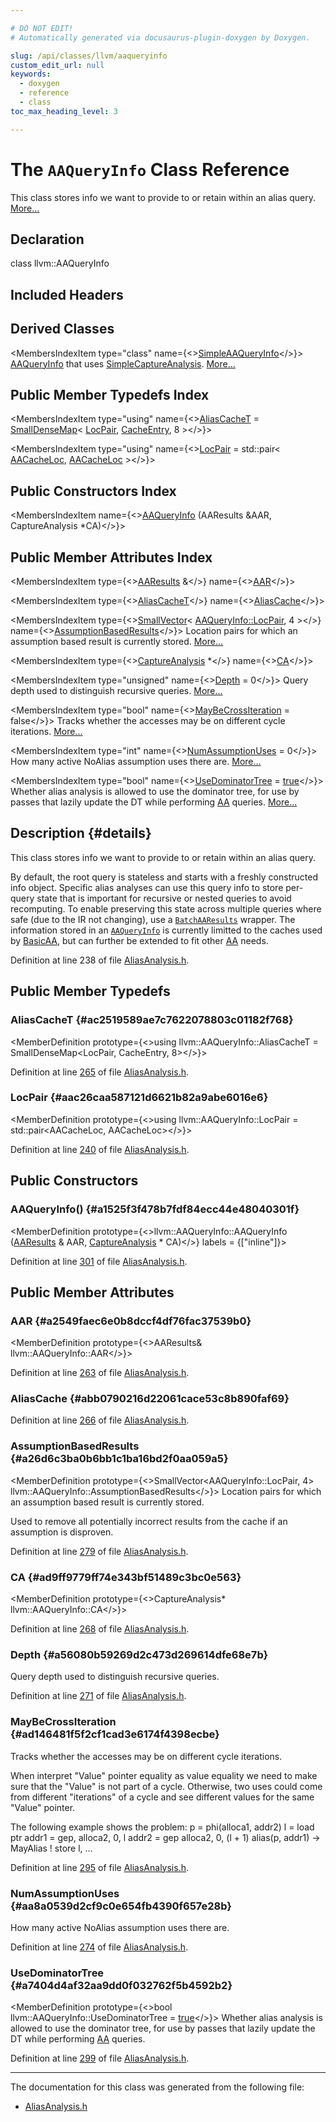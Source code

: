 ```yaml
---

# DO NOT EDIT!
# Automatically generated via docusaurus-plugin-doxygen by Doxygen.

slug: /api/classes/llvm/aaqueryinfo
custom_edit_url: null
keywords:
  - doxygen
  - reference
  - class
toc_max_heading_level: 3

---
```





# The `AAQueryInfo` Class Reference

<DoxygenPage pluginConfig={pluginConfig}>

This class stores info we want to provide to or retain within an alias query. <a href="#details">More...</a>

## Declaration

<CodeBlock>class llvm::AAQueryInfo</CodeBlock>

## Included Headers

<IncludesList>
<IncludesListItem
  filePath="llvm/Analysis/AliasAnalysis.h"
  permalink="/docs/api/files/include/include/llvm/include/llvm/analysis/aliasanalysis-h"
  isLocal="true" />
</IncludesList>

## Derived Classes

<MembersIndex>

<MembersIndexItem
  type="class"
  name={<><a href="/docs/api/classes/llvm/simpleaaqueryinfo">SimpleAAQueryInfo</a></>}>
<a href="/docs/api/classes/llvm/aaqueryinfo">AAQueryInfo</a> that uses <a href="/docs/api/classes/llvm/simplecaptureanalysis">SimpleCaptureAnalysis</a>. <a href="/docs/api/classes/llvm/simpleaaqueryinfo/#details">More...</a>
</MembersIndexItem>

</MembersIndex>

## Public Member Typedefs Index

<MembersIndex>

<MembersIndexItem
  type="using"
  name={<><a href="#ac2519589ae7c7622078803c01182f768">AliasCacheT</a> = <a href="/docs/api/classes/llvm/smalldensemap">SmallDenseMap</a>&lt; <a href="#aac26caa587121d6621b82a9abe6016e6">LocPair</a>, <a href="/docs/api/structs/llvm/aaqueryinfo/cacheentry">CacheEntry</a>, 8 &gt;</>}>
</MembersIndexItem>

<MembersIndexItem
  type="using"
  name={<><a href="#aac26caa587121d6621b82a9abe6016e6">LocPair</a> = std::pair&lt; <a href="/docs/api/structs/llvm/aacacheloc">AACacheLoc</a>, <a href="/docs/api/structs/llvm/aacacheloc">AACacheLoc</a> &gt;</>}>
</MembersIndexItem>

</MembersIndex>

## Public Constructors Index

<MembersIndex>

<MembersIndexItem
  name={<><a href="#a1525f3f478b7fdf84ecc44e48040301f">AAQueryInfo</a> (AAResults &amp;AAR, CaptureAnalysis &#42;CA)</>}>
</MembersIndexItem>

</MembersIndex>

## Public Member Attributes Index

<MembersIndex>

<MembersIndexItem
  type={<><a href="/docs/api/classes/llvm/aaresults">AAResults</a> &amp;</>}
  name={<><a href="#a2549faec6e0b8dccf4df76fac37539b0">AAR</a></>}>
</MembersIndexItem>

<MembersIndexItem
  type={<><a href="#ac2519589ae7c7622078803c01182f768">AliasCacheT</a></>}
  name={<><a href="#abb0790216d22061cace53c8b890faf69">AliasCache</a></>}>
</MembersIndexItem>

<MembersIndexItem
  type={<><a href="/docs/api/classes/llvm/smallvector">SmallVector</a>&lt; <a href="#aac26caa587121d6621b82a9abe6016e6">AAQueryInfo::LocPair</a>, 4 &gt;</>}
  name={<><a href="#a26d6c3ba0b6bb1c1ba16bd2f0aa059a5">AssumptionBasedResults</a></>}>
Location pairs for which an assumption based result is currently stored. <a href="#a26d6c3ba0b6bb1c1ba16bd2f0aa059a5">More...</a>
</MembersIndexItem>

<MembersIndexItem
  type={<><a href="/docs/api/structs/llvm/captureanalysis">CaptureAnalysis</a> &#42;</>}
  name={<><a href="#ad9ff9779ff74e343bf51489c3bc0e563">CA</a></>}>
</MembersIndexItem>

<MembersIndexItem
  type="unsigned"
  name={<><a href="#a56080b59269d2c473d269614dfe68e7b">Depth</a> = 0</>}>
Query depth used to distinguish recursive queries. <a href="#a56080b59269d2c473d269614dfe68e7b">More...</a>
</MembersIndexItem>

<MembersIndexItem
  type="bool"
  name={<><a href="#ad146481f5f2cf1cad3e6174f4398ecbe">MayBeCrossIteration</a> = false</>}>
Tracks whether the accesses may be on different cycle iterations. <a href="#ad146481f5f2cf1cad3e6174f4398ecbe">More...</a>
</MembersIndexItem>

<MembersIndexItem
  type="int"
  name={<><a href="#aa8a0539d2cf9c0e654fb4390f657e28b">NumAssumptionUses</a> = 0</>}>
How many active NoAlias assumption uses there are. <a href="#aa8a0539d2cf9c0e654fb4390f657e28b">More...</a>
</MembersIndexItem>

<MembersIndexItem
  type="bool"
  name={<><a href="#a7404d4af32aa9dd0f032762f5b4592b2">UseDominatorTree</a> = <a href="/docs/api/files/lib/lib/analysis/basicaliasanalysis-cpp/#af6d5cafbdfc5313e65d990120021a3ec">true</a></>}>
Whether alias analysis is allowed to use the dominator tree, for use by passes that lazily update the DT while performing <a href="/docs/api/namespaces/llvm/aa">AA</a> queries. <a href="#a7404d4af32aa9dd0f032762f5b4592b2">More...</a>
</MembersIndexItem>

</MembersIndex>

## Description {#details}

This class stores info we want to provide to or retain within an alias query.

By default, the root query is stateless and starts with a freshly constructed info object. Specific alias analyses can use this query info to store per-query state that is important for recursive or nested queries to avoid recomputing. To enable preserving this state across multiple queries where safe (due to the IR not changing), use a <code><a href="/docs/api/classes/llvm/batchaaresults">BatchAAResults</a></code> wrapper. The information stored in an <code><a href="/docs/api/classes/llvm/aaqueryinfo">AAQueryInfo</a></code> is currently limitted to the caches used by <a href="/docs/api/classes/llvm/basicaa">BasicAA</a>, but can further be extended to fit other <a href="/docs/api/namespaces/llvm/aa">AA</a> needs.

Definition at line 238 of file <a href="/docs/api/files/include/include/llvm/include/llvm/analysis/aliasanalysis-h">AliasAnalysis.h</a>.

<SectionDefinition>

## Public Member Typedefs

### AliasCacheT {#ac2519589ae7c7622078803c01182f768}

<MemberDefinition
  prototype={<>using llvm::AAQueryInfo::AliasCacheT =  SmallDenseMap&lt;LocPair, CacheEntry, 8&gt;</>}>

Definition at line <a href="/docs/api/files/include/include/llvm/include/llvm/analysis/aliasanalysis-h/#l00265">265</a> of file <a href="/docs/api/files/include/include/llvm/include/llvm/analysis/aliasanalysis-h">AliasAnalysis.h</a>.
</MemberDefinition>

### LocPair {#aac26caa587121d6621b82a9abe6016e6}

<MemberDefinition
  prototype={<>using llvm::AAQueryInfo::LocPair =  std::pair&lt;AACacheLoc, AACacheLoc&gt;</>}>

Definition at line <a href="/docs/api/files/include/include/llvm/include/llvm/analysis/aliasanalysis-h/#l00240">240</a> of file <a href="/docs/api/files/include/include/llvm/include/llvm/analysis/aliasanalysis-h">AliasAnalysis.h</a>.
</MemberDefinition>

</SectionDefinition>

<SectionDefinition>

## Public Constructors

### AAQueryInfo() {#a1525f3f478b7fdf84ecc44e48040301f}

<MemberDefinition
  prototype={<>llvm::AAQueryInfo::AAQueryInfo (<a href="/docs/api/classes/llvm/aaresults">AAResults</a> &amp; AAR, <a href="/docs/api/structs/llvm/captureanalysis">CaptureAnalysis</a> &#42; CA)</>}
  labels = {["inline"]}>

Definition at line <a href="/docs/api/files/include/include/llvm/include/llvm/analysis/aliasanalysis-h/#l00301">301</a> of file <a href="/docs/api/files/include/include/llvm/include/llvm/analysis/aliasanalysis-h">AliasAnalysis.h</a>.
</MemberDefinition>

</SectionDefinition>

<SectionDefinition>

## Public Member Attributes

### AAR {#a2549faec6e0b8dccf4df76fac37539b0}

<MemberDefinition
  prototype={<>AAResults&amp; llvm::AAQueryInfo::AAR</>}>

Definition at line <a href="/docs/api/files/include/include/llvm/include/llvm/analysis/aliasanalysis-h/#l00263">263</a> of file <a href="/docs/api/files/include/include/llvm/include/llvm/analysis/aliasanalysis-h">AliasAnalysis.h</a>.
</MemberDefinition>

### AliasCache {#abb0790216d22061cace53c8b890faf69}

<MemberDefinition
  prototype="AliasCacheT llvm::AAQueryInfo::AliasCache">

Definition at line <a href="/docs/api/files/include/include/llvm/include/llvm/analysis/aliasanalysis-h/#l00266">266</a> of file <a href="/docs/api/files/include/include/llvm/include/llvm/analysis/aliasanalysis-h">AliasAnalysis.h</a>.
</MemberDefinition>

### AssumptionBasedResults {#a26d6c3ba0b6bb1c1ba16bd2f0aa059a5}

<MemberDefinition
  prototype={<>SmallVector&lt;AAQueryInfo::LocPair, 4&gt; llvm::AAQueryInfo::AssumptionBasedResults</>}>
Location pairs for which an assumption based result is currently stored.

Used to remove all potentially incorrect results from the cache if an assumption is disproven.

Definition at line <a href="/docs/api/files/include/include/llvm/include/llvm/analysis/aliasanalysis-h/#l00279">279</a> of file <a href="/docs/api/files/include/include/llvm/include/llvm/analysis/aliasanalysis-h">AliasAnalysis.h</a>.
</MemberDefinition>

### CA {#ad9ff9779ff74e343bf51489c3bc0e563}

<MemberDefinition
  prototype={<>CaptureAnalysis&#42; llvm::AAQueryInfo::CA</>}>

Definition at line <a href="/docs/api/files/include/include/llvm/include/llvm/analysis/aliasanalysis-h/#l00268">268</a> of file <a href="/docs/api/files/include/include/llvm/include/llvm/analysis/aliasanalysis-h">AliasAnalysis.h</a>.
</MemberDefinition>

### Depth {#a56080b59269d2c473d269614dfe68e7b}

<MemberDefinition
  prototype="unsigned llvm::AAQueryInfo::Depth = 0">
Query depth used to distinguish recursive queries.

Definition at line <a href="/docs/api/files/include/include/llvm/include/llvm/analysis/aliasanalysis-h/#l00271">271</a> of file <a href="/docs/api/files/include/include/llvm/include/llvm/analysis/aliasanalysis-h">AliasAnalysis.h</a>.
</MemberDefinition>

### MayBeCrossIteration {#ad146481f5f2cf1cad3e6174f4398ecbe}

<MemberDefinition
  prototype="bool llvm::AAQueryInfo::MayBeCrossIteration = false">
Tracks whether the accesses may be on different cycle iterations.

When interpret &quot;Value&quot; pointer equality as value equality we need to make sure that the &quot;Value&quot; is not part of a cycle. Otherwise, two uses could come from different &quot;iterations&quot; of a cycle and see different values for the same &quot;Value&quot; pointer.

The following example shows the problem: p = phi(alloca1, addr2) l = load ptr addr1 = gep, alloca2, 0, l addr2 = gep alloca2, 0, (l + 1) alias(p, addr1) -&gt; MayAlias ! store l, ...

Definition at line <a href="/docs/api/files/include/include/llvm/include/llvm/analysis/aliasanalysis-h/#l00295">295</a> of file <a href="/docs/api/files/include/include/llvm/include/llvm/analysis/aliasanalysis-h">AliasAnalysis.h</a>.
</MemberDefinition>

### NumAssumptionUses {#aa8a0539d2cf9c0e654fb4390f657e28b}

<MemberDefinition
  prototype="int llvm::AAQueryInfo::NumAssumptionUses = 0">
How many active NoAlias assumption uses there are.

Definition at line <a href="/docs/api/files/include/include/llvm/include/llvm/analysis/aliasanalysis-h/#l00274">274</a> of file <a href="/docs/api/files/include/include/llvm/include/llvm/analysis/aliasanalysis-h">AliasAnalysis.h</a>.
</MemberDefinition>

### UseDominatorTree {#a7404d4af32aa9dd0f032762f5b4592b2}

<MemberDefinition
  prototype={<>bool llvm::AAQueryInfo::UseDominatorTree = <a href="/docs/api/files/lib/lib/analysis/basicaliasanalysis-cpp/#af6d5cafbdfc5313e65d990120021a3ec">true</a></>}>
Whether alias analysis is allowed to use the dominator tree, for use by passes that lazily update the DT while performing <a href="/docs/api/namespaces/llvm/aa">AA</a> queries.

Definition at line <a href="/docs/api/files/include/include/llvm/include/llvm/analysis/aliasanalysis-h/#l00299">299</a> of file <a href="/docs/api/files/include/include/llvm/include/llvm/analysis/aliasanalysis-h">AliasAnalysis.h</a>.
</MemberDefinition>

</SectionDefinition>

<hr/>

The documentation for this class was generated from the following file:

<ul>
<li><a href="/docs/api/files/include/include/llvm/include/llvm/analysis/aliasanalysis-h">AliasAnalysis.h</a></li>
</ul>

</DoxygenPage>
